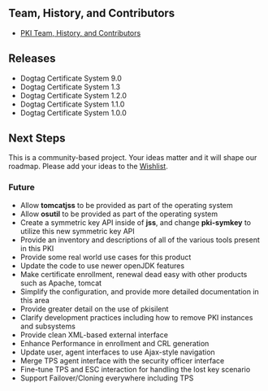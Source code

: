 == Team, History, and Contributors ==

* [[PKI_Credit|PKI Team, History, and Contributors]]

== Releases ==

* Dogtag Certificate System 9.0
* Dogtag Certificate System 1.3
* Dogtag Certificate System 1.2.0
* Dogtag Certificate System 1.1.0
* Dogtag Certificate System 1.0.0

== Next Steps ==

This is a community-based project. Your ideas matter and it will shape our roadmap. Please add your ideas to the [[PKI_Wishlist|Wishlist]].

=== Future ===

* Allow '''tomcatjss''' to be provided as part of the operating system
* Allow '''osutil''' to be provided as part of the operating system
* Create a symmetric key API inside of '''jss''', and change '''pki-symkey''' to utilize this new symmetric key API
* Provide an inventory and descriptions of all of the various tools present in this PKI
* Provide some real world use cases for this product
* Update the code to use newer openJDK features
* Make certificate enrollment, renewal dead easy with other products such as Apache, tomcat
* Simplify the configuration, and provide more detailed documentation in this area
* Provide greater detail on the use of pkisilent
* Clarify development practices including how to remove PKI instances and subsystems
* Provide clean XML-based external interface
* Enhance Performance in enrollment and CRL generation
* Update user, agent interfaces to use Ajax-style navigation
* Merge TPS agent interface with the security officer interface
* Fine-tune TPS and ESC interaction for handling the lost key scenario
* Support Failover/Cloning everywhere including TPS